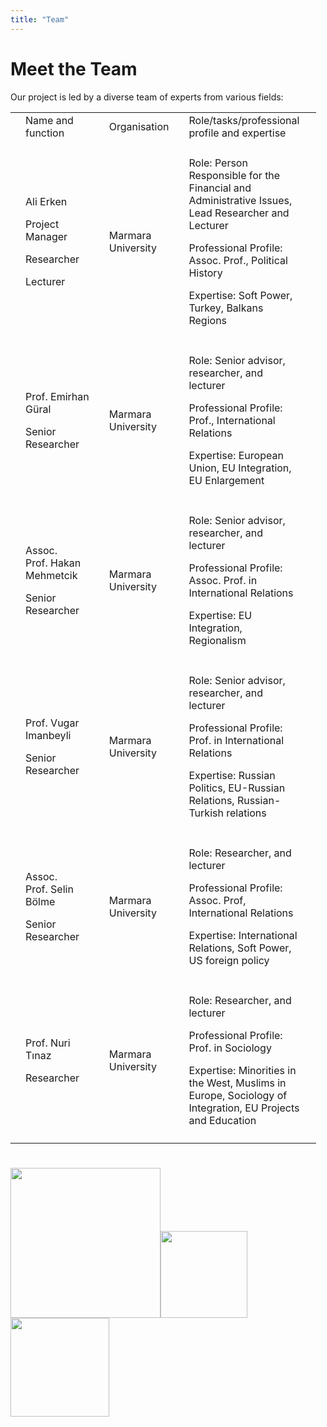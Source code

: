 ```yaml
---
title: "Team"
---
```


# Meet the Team

Our project is led by a diverse team of experts from various fields:

+-----+------------------------------+-----+--------------------+-----+-----------------------------------------------------------------------------------------------------------+-----+
|     | Name and function            |     | Organisation       |     | Role/tasks/professional profile and expertise                                                             |     |
+-----+------------------------------+-----+--------------------+-----+-----------------------------------------------------------------------------------------------------------+-----+
|     |                              |     |                    |     |                                                                                                           |     |
+-----+------------------------------+-----+--------------------+-----+-----------------------------------------------------------------------------------------------------------+-----+
|     | Ali Erken                    |     | Marmara University |     | Role: Person Responsible for the Financial and Administrative Issues, Lead Researcher and Lecturer        |     |
|     |                              |     |                    |     |                                                                                                           |     |
|     | Project Manager              |     |                    |     | Professional Profile: Assoc. Prof., Political History                                                     |     |
|     |                              |     |                    |     |                                                                                                           |     |
|     | Researcher                   |     |                    |     | Expertise: Soft Power, Turkey, Balkans Regions                                                            |     |
|     |                              |     |                    |     |                                                                                                           |     |
|     | Lecturer                     |     |                    |     |                                                                                                           |     |
+-----+------------------------------+-----+--------------------+-----+-----------------------------------------------------------------------------------------------------------+-----+
|     |                              |     |                    |     |                                                                                                           |     |
+-----+------------------------------+-----+--------------------+-----+-----------------------------------------------------------------------------------------------------------+-----+
|     | Prof. Emirhan Güral          |     | Marmara University |     | Role: Senior advisor, researcher, and lecturer                                                            |     |
|     |                              |     |                    |     |                                                                                                           |     |
|     | Senior Researcher            |     |                    |     | Professional Profile: Prof., International Relations                                                      |     |
|     |                              |     |                    |     |                                                                                                           |     |
|     |                              |     |                    |     | Expertise: European Union, EU Integration, EU Enlargement                                                 |     |
+-----+------------------------------+-----+--------------------+-----+-----------------------------------------------------------------------------------------------------------+-----+
|     |                              |     |                    |     |                                                                                                           |     |
+-----+------------------------------+-----+--------------------+-----+-----------------------------------------------------------------------------------------------------------+-----+
|     | Assoc. Prof. Hakan Mehmetcik |     | Marmara University |     | Role: Senior advisor, researcher, and lecturer                                                            |     |
|     |                              |     |                    |     |                                                                                                           |     |
|     | Senior Researcher            |     |                    |     | Professional Profile: Assoc. Prof. in International Relations                                             |     |
|     |                              |     |                    |     |                                                                                                           |     |
|     |                              |     |                    |     | Expertise: EU Integration, Regionalism                                                                    |     |
+-----+------------------------------+-----+--------------------+-----+-----------------------------------------------------------------------------------------------------------+-----+
|     |                              |     |                    |     |                                                                                                           |     |
+-----+------------------------------+-----+--------------------+-----+-----------------------------------------------------------------------------------------------------------+-----+
|     | Prof. Vugar Imanbeyli        |     | Marmara University |     | Role: Senior advisor, researcher, and lecturer                                                            |     |
|     |                              |     |                    |     |                                                                                                           |     |
|     | Senior Researcher            |     |                    |     | Professional Profile: Prof. in International Relations                                                    |     |
|     |                              |     |                    |     |                                                                                                           |     |
|     |                              |     |                    |     | Expertise: Russian Politics, EU-Russian Relations, Russian-Turkish relations                              |     |
+-----+------------------------------+-----+--------------------+-----+-----------------------------------------------------------------------------------------------------------+-----+
|     |                              |     |                    |     |                                                                                                           |     |
+-----+------------------------------+-----+--------------------+-----+-----------------------------------------------------------------------------------------------------------+-----+
|     | Assoc. Prof. Selin Bölme     |     | Marmara University |     | Role: Researcher, and lecturer                                                                            |     |
|     |                              |     |                    |     |                                                                                                           |     |
|     | Senior Researcher            |     |                    |     | Professional Profile: Assoc. Prof, International Relations                                                |     |
|     |                              |     |                    |     |                                                                                                           |     |
|     |                              |     |                    |     | Expertise: International Relations, Soft Power, US foreign policy                                         |     |
+-----+------------------------------+-----+--------------------+-----+-----------------------------------------------------------------------------------------------------------+-----+
|     |                              |     |                    |     |                                                                                                           |     |
+-----+------------------------------+-----+--------------------+-----+-----------------------------------------------------------------------------------------------------------+-----+
|     | Prof. Nuri Tınaz             |     | Marmara University |     | Role: Researcher, and lecturer                                                                            |     |
|     |                              |     |                    |     |                                                                                                           |     |
|     | Researcher                   |     |                    |     | Professional Profile: Prof. in Sociology                                                                  |     |
|     |                              |     |                    |     |                                                                                                           |     |
|     |                              |     |                    |     | Expertise: Minorities in the West, Muslims in Europe, Sociology of Integration, EU Projects and Education |     |
+-----+------------------------------+-----+--------------------+-----+-----------------------------------------------------------------------------------------------------------+-----+
|     |                              |     |                    |     |                                                                                                           |     |
+-----+------------------------------+-----+--------------------+-----+-----------------------------------------------------------------------------------------------------------+-----+

# ![](clipboard-2104634892.png){width="240"}![](images/WhatsApp%20Image%202025-06-27%20at%206.17.36%20PM.png){width="139"}![](images/Y_Renkli_AçıkZemin_eng-01.png){width="158"}
